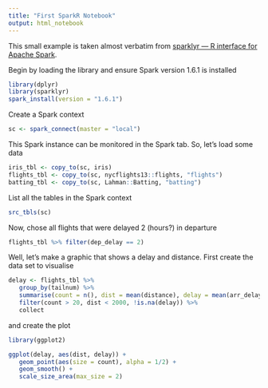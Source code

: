 ```yaml
---
title: "First SparkR Notebook"
output: html_notebook
---
```

This small example is taken almost verbatim from [sparklyr — R interface for Apache Spark](http://spark.rstudio.com).

Begin by loading the library and ensure Spark version 1.6.1 is installed

```r
library(dplyr)
library(sparklyr)
spark_install(version = "1.6.1")
```

Create a Spark context

```r
sc <- spark_connect(master = "local")
```

This Spark instance can be monitored in the Spark tab. So, let's load some data

```r
iris_tbl <- copy_to(sc, iris)
flights_tbl <- copy_to(sc, nycflights13::flights, "flights")
batting_tbl <- copy_to(sc, Lahman::Batting, "batting")
```

List all the tables in the Spark context
```r
src_tbls(sc)
```

Now, chose all flights that were delayed 2 (hours?) in departure
```r
flights_tbl %>% filter(dep_delay == 2)
```

Well, let's make a graphic that shows a delay and distance. First create the data set to visualise
```r
delay <- flights_tbl %>% 
   group_by(tailnum) %>% 
   summarise(count = n(), dist = mean(distance), delay = mean(arr_delay)) %>% 
   filter(count > 20, dist < 2000, !is.na(delay)) %>% 
   collect
```

and create the plot
```r
library(ggplot2)

ggplot(delay, aes(dist, delay)) +
   geom_point(aes(size = count), alpha = 1/2) +
   geom_smooth() +
   scale_size_area(max_size = 2)
```

